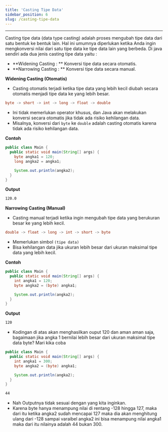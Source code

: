 ```yaml
---
title: 'Casting Tipe Data'
sidebar_position: 6
slug: /casting-tipe-data
---
```


<hr />

Casting tipe data (data type casting) adalah proses mengubah tipe data dari satu bentuk ke bentuk lain. Hal ini umumnya diperlukan ketika Anda ingin mengkonversi nilai dari satu tipe data ke tipe data lain yang berbeda. Di java sendiri ada dua jenis casting tipe data yaitu :

- **Widening Casting : ** Konversi tipe data secara otomatis.
- **Narrowing Casting : ** Konversi tipe data secara manual.

<Tabs>
<TabiItem value="Otomatis" default>

**Widening Casting (Otomatis)**

- Casting otomatis terjadi ketika tipe data yang lebih kecil diubah secara otomatis menjadi tipe data ke yang lebih besar.

```java
byte -> short -> int -> long -> float -> double
```

- Ini tidak memerlukan operator khusus, dan Java akan melakukan konversi secara otomatis jika tidak ada risiko kehilangan data.
- Misalnya, konversi dari `byte` ke `double` adalah casting otomatis karena tidak ada risiko kehilangan data.

**Contoh**

```java
public class Main {
  public static void main(String[] args) {
    byte angka1 = 120;
    long angka2 = angka1;

    System.out.println(angka2);
  }
}
```

**Output**

```bash
120.0
```

</TabiItem>
<TabiItem value="Manual" default>

**Narrowing Casting (Manual)**

- Casting manual terjadi ketika ingin mengubah tipe data yang berukuran besar ke yang lebih kecil.

```java
double -> float -> long -> int -> short -> byte
```

- Memerlukan simbol `(tipe data)`
- Bisa kehilangan data jika ukuran lebih besar dari ukuran maksimal tipe data yang lebih kecil.

**Contoh**

```java
public class Main {
  public static void main(String[] args) {
    int angka1 = 120;
    byte angka2 = (byte) angka1;

    System.out.println(angka2);
  }
}
```

**Output**

```bash
120
```

- Kodingan di atas akan menghasilkan ouput 120 dan aman aman saja, bagaimaan jika angka 1 bernilai lebih besar dari ukuran maksimal tipe data byte? Mari kika coba

```java
public class Main {
  public static void main(String[] args) {
    int angka1 = 300;
    byte angka2 = (byte) angka1;

    System.out.println(angka2);
  }
}
```

```bash
44
```

- Nah Outputnya tidak sesuai dengan yang kita inginkan.
- Karena byte hanya menampung nilai di rentang -128 hingga 127, maka dari itu ketika angka2 sudah mencapai 127 maka dia akan menghitung ulang dari -128 sampai varaibel angka2 ini bisa menampung nilai angka1 maka dari itu nilainya adalah 44 bukan 300.

</TabiItem>
</Tabs>
